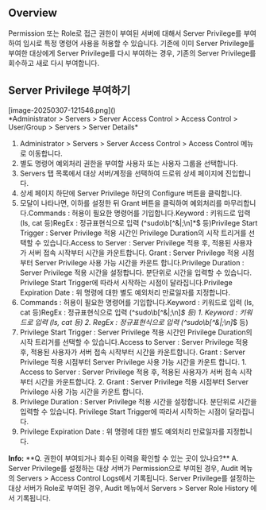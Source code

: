 ## Overview
Permission 또는 Role로 접근 권한이 부여된 서버에 대해서 Server Privilege를 부여하여 임시로 특정 명령어 사용을 허용할 수 있습니다. 기존에 이미 Server Privilege를 부여한 대상에게 Server Privilege를 다시 부여하는 경우, 기존의 Server Privilege를 회수하고 새로 다시 부여합니다.

## Server Privilege 부여하기
<p align="center">
<div>[image-20250307-121546.png]()</div>
*Administrator &gt; Servers &gt; Server Access Control &gt; Access Control &gt; User/Group &gt; Servers &gt; Server Details*
</p>

1. Administrator > Servers > Server Access Control > Access Control 메뉴로 이동합니다.
2. 별도 명령어 예외처리 권한을 부여할 사용자 또는 사용자 그룹을 선택합니다.
3. Servers 탭 목록에서 대상 서버/계정을 선택하여 드로워 상세 페이지에 진입합니다.
4. 상세 페이지 하단에 Server Privilege 하단의 Configure 버튼을 클릭합니다.
5. 모달이 나타나면, 이하를 설정한 뒤 Grant 버튼을 클릭하여 예외처리를 마무리합니다.Commands : 허용이 필요한 명령어를 기입합니다.Keyword : 키워드로 입력 (ls, cat 등)RegEx : 정규표현식으로 입력 (^sudo\b[^&|;\n]*$ 등)Privilege Start Trigger : Server Privilege 적용 시간인 Privilege Duration의 시작 트리거를 선택할 수 있습니다.Access to Server : Server Privilege 적용 후, 적용된 사용자가 서버 접속 시작부터 시간을 카운트합니다. Grant : Server Privilege 적용 시점부터 Server Privilege 사용 가능 시간을 카운트 합니다.Privilege Duration : Server Privilege 적용 시간을 설정합니다. 분단위로 시간을 입력할 수 있습니다. Privilege Start Trigger에 따라서 시작하는 시점이 달라집니다.Privilege Expiration Date : 위 명령에 대한 별도 예외처리 만료일자를 지정합니다.
  1. Commands : 허용이 필요한 명령어를 기입합니다.Keyword : 키워드로 입력 (ls, cat 등)RegEx : 정규표현식으로 입력 (^sudo\b[^&|;\n]*$ 등)
    1. Keyword : 키워드로 입력 (ls, cat 등)
    2. RegEx : 정규표현식으로 입력 (^sudo\b[^&|;\n]*$ 등)
  2. Privilege Start Trigger : Server Privilege 적용 시간인 Privilege Duration의 시작 트리거를 선택할 수 있습니다.Access to Server : Server Privilege 적용 후, 적용된 사용자가 서버 접속 시작부터 시간을 카운트합니다. Grant : Server Privilege 적용 시점부터 Server Privilege 사용 가능 시간을 카운트 합니다.
    1. Access to Server : Server Privilege 적용 후, 적용된 사용자가 서버 접속 시작부터 시간을 카운트합니다.
    2. Grant : Server Privilege 적용 시점부터 Server Privilege 사용 가능 시간을 카운트 합니다.
  3. Privilege Duration : Server Privilege 적용 시간을 설정합니다. 분단위로 시간을 입력할 수 있습니다. Privilege Start Trigger에 따라서 시작하는 시점이 달라집니다.
  4. Privilege Expiration Date : 위 명령에 대한 별도 예외처리 만료일자를 지정합니다.

<div class="alert alert-info">
  <i class="fas fa-info-circle"></i> <strong>Info:</strong> **Q. 권한이 부여되거나 회수된 이력을 확인할 수 있는 곳이 있나요?** 
A. Server Privilege를 설정하는 대상 서버가 Permission으로 부여된 경우,  Audit 메뉴의 Servers &gt; Access Control Logs에서 기록됩니다. 
Server Privilege를 설정하는 대상 서버가 Role로 부여된 경우,  Audit 메뉴에서 Servers &gt; Server Role History 에서 기록됩니다. 

</div>
